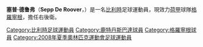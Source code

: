 {{noteta
|G1=足球
|T=zh-hans:塞普·德鲁弗;zh-hk:塞普·迪路華;zh-tw:塞普·德魯弗;
|1=zh-hans:德鲁弗;zh-hk:迪路華;zh-tw:德魯弗;
}}
{{Football player infobox 
| playername= 塞普·迪路華<br>Sepp De Roover
| fullname = Sepp De Roover
| nickname = 
| image = 
| dateofbirth = {{birth date and age|1984|11|12}}
| cityofbirth = [[赫尔_(比利时)|加爾]] 
| countryofbirth = [[比利時|比利時]]
| height = {{height|m=1.8}}
| currentclub  = [[格羅寧根足球俱樂部|格羅寧根]]
| clubnumber = 20
| position = [[右後衛|右後衛]]
| youthyears = 
| youthclubs = 
| years = 2003-2007<br>2005-2006<br>2007-
| clubs = [[FC燕豪芬|FC燕豪芬]]<br>→ [[鹿特丹斯巴達|鹿特丹斯巴達]]<br>[[格羅寧根足球俱樂部|格羅寧根]]
| caps(goals) = 
| nationalyears = 2008-
| nationalteam = 比利時國奧隊
| nationalcaps(goals) = 
| pcupdate = 
| ntupdate = 
}}
'''塞普·德鲁弗'''（'''Sepp De Roover'''，{{bd|1984年|11月12日|catidx=De Roover, Sepp}}）是一名[[比利時|比利時]]足球運動員，現效力[[荷甲|荷甲]]球隊[[格羅寧根足球俱樂部|格羅寧根]]，擔任右後衛。

{{2008年奧運會男子足球比利時參賽名單}}

{{DEFAULTSORT:De Roover, Sepp}}
[[Category:比利時足球運動員|Category:比利時足球運動員]]
[[Category:鹿特丹斯巴達球員|Category:鹿特丹斯巴達球員]]
[[Category:格羅寧根球員|Category:格羅寧根球員]]
[[Category:2008年夏季奧林匹克運動會足球運動員|Category:2008年夏季奧林匹克運動會足球運動員]]

{{DEFAULTSORT:De Roover, Sepp}}